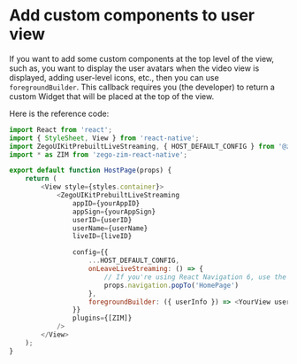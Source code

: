 # Add custom components to user view

If you want to add some custom components at the top level of the view, such as, you want to display the user avatars when the video view is displayed, adding user-level icons, etc., then you can use `foregroundBuilder`. This callback requires you (the developer) to return a custom Widget that will be placed at the top of the view.

Here is the reference code:

```js
import React from 'react';
import { StyleSheet, View } from 'react-native';
import ZegoUIKitPrebuiltLiveStreaming, { HOST_DEFAULT_CONFIG } from '@zegocloud/zego-uikit-prebuilt-live-streaming-rn';
import * as ZIM from 'zego-zim-react-native';

export default function HostPage(props) {
    return (
        <View style={styles.container}>
            <ZegoUIKitPrebuiltLiveStreaming
                appID={yourAppID}
                appSign={yourAppSign}
                userID={userID}
                userName={userName}
                liveID={liveID}

                config={{
                    ...HOST_DEFAULT_CONFIG,
                    onLeaveLiveStreaming: () => {
                        // If you're using React Navigation 6, use the navigate method instead of popTo.
                        props.navigation.popTo('HomePage')
                    },
                    foregroundBuilder: ({ userInfo }) => <YourView userInfo={userInfo}/> // Modify your custom configurations here.
                }}
                plugins={[ZIM]}
            />
        </View>
    );
}
```
